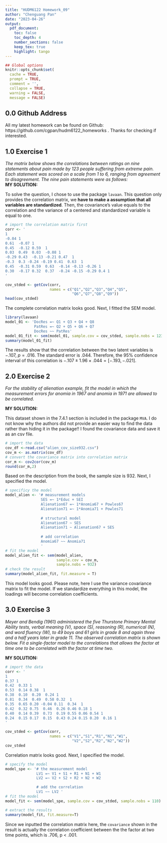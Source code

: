 ```yaml
---
title: "HUDM6122 Homework_09"
author: "Chenguang Pan"
date: "2023-04-26"
output:
  pdf_document:
    toc: false
    toc_depth: 4
    number_sections: false
    keep_tex: true
    highlight: tango
---
```


```r
## Global options
knitr::opts_chunk$set(
  cache = TRUE,
  prompt = TRUE,
  comment = '',
  collapse = TRUE,
  warning = FALSE,
  message = FALSE)
```   

## 0.0 Github Address  
All my latest homework can be found on Github: https://github.com/cgpan/hudm6122_homeworks . Thanks for checking if interested.  

## 1.0 Exercise 1  
*The matrix below shows the correlations between ratings on nine statements about pain made by 123 people suffering from extreme pain. Each statement was scored on a scale from 1 to 6, ranging from agreement to disagreement. The nine pain statements were as follows:*  
**MY SOLUTION: **  

To solve the question, I chose to use the package `lavaan`. This question only provides the correlation matrix, we **have to make a assumption that all variables are standardized**. Then, the covariance's value equals to the correlation and the variance of a centered and standardized variable is equal to one. 
```r
# import the correlation matrix first
corr <- '
1
-0.04 1
0.61  -0.07 1
0.45  -0.12 0.59  1
0.03  0.49  0.03  -0.08 1
-0.29 0.43  -0.13 -0.21 0.47  1
-0.3  0.3 -0.24 -0.19 0.41  0.63  1
0.45  -0.31 0.59  0.63  -0.14 -0.13 -0.26 1
0.30  -0.17 0.32  0.37  -0.24 -0.15 -0.29 0.4 1
'

cov_stded <- getCov(corr,
                    names = c("Q1","Q2","Q3","Q4","Q5",
                              "Q6","Q7","Q8","Q9"))
head(cov_stded)
```  
The complete correlation matrix looks good. Next, I fitted the SEM model.  

```r
library(lavaan)
model_01 <- 'DocRes =~ Q1 + Q3 + Q4 + Q8
             PatRes =~ Q2 + Q5 + Q6 + Q7
             DocRes ~~ PatRes'
model_01_fit <- sem(model_01, sample.cov = cov_stded, sample.nobs = 123)
summary(model_01_fit)
```  
The results show that the correlation between the two latent variables is $-.107$, $p =.016$. The standard error is $.044$. Therefore, the 95% confidence interval of this correlation is $-.107 \pm 1.96 \times .044 = [-.193, -.021]$.  


## 2.0 Exercise 2  
*For the stability of alienation example, fit the model in which the measurement errors for anomia in 1967 and anomia in 1971 are allowed to be correlated.*  

**MY SOLUTION: **  

This dataset shown in the 7.4.1 section is included in the package `MVA`. I do not know why the authors did not provide an easier way to find the data rather than hiding it in the package!! I found the covariance data and save it as an csv file.

```r
# import the data
cov_df <-read.csv("alien_cov_size932.csv")
cov_m <- as.matrix(cov_df)
# convert the covariance matrix into correlation matrix
cor_m <- cov2cor(cov_m)
round(cor_m,2)
```  
Based on the description from the book, the sample size is 932. Next, I specified the model.  
```r
# specificy the model
model_alien <- '# measurement models
                SES =~ 1*Educ + SEI
                Alienation67 =~ 1*Anomia67 + Powles67
                Alienation71 =~ 1*Anomia71 + Powles71
                
                # structural model
                Alienation67 ~ SES
                Alienation71 ~ Alienation67 + SES
                
                # add correlation
                Anomia67 ~~ Anomia71
                '
# fit the model
model_alien_fit <- sem(model_alien, 
                       sample.cov = cov_m, 
                       sample.nobs = 932)
# check the result
summary(model_alien_fit, fit.measure = T)
```  
This model looks good. Please note, here I use the variance covariance matrix to fit the model. If we standardize everything in this model, the loadings will become correlation coefficients.  

## 3.0 Exercise 3  
*Meyer and Bendig (1961) administered the five Thurstone Primary Mental Ability tests, verbal meaning (V), space (S), reasoning (R), numerical (N), and word fluency (W), to 49 boys and 61 girls in grade 8 and again three and a half years later in grade 11. The observed correlation matrix is shown below. Fit a single-factor model to the correlations that allows the factor at time one to be correlated with the factor at time two.*  

**MY SOLUTION: **  
```r
# import the data
corr <- '
1
0.37 1
0.42  0.33 1
0.53  0.14 0.38  1
0.38  0.10  0.20  0.24 1
0.81  0.34  0.49  0.58 0.32  1
0.35  0.65 0.20 -0.04 0.11  0.34  1
0.42  0.32 0.75  0.46  0.26 0.46 0.18 1
0.40  0.14 0.39  0.73  0.19 0.55 0.06 0.54 1
0.24  0.15 0.17  0.15  0.43 0.24 0.15 0.20  0.16 1
'

cov_stded <- getCov(corr,
                    names = c("V1","S1","R1","N1","W1",
                              "V2","S2","R2","N2","W2"))
cov_stded
```  
Correlation matrix looks good. Next, I specified the model. 
```r
# specify the model
model_spe <- '# the measurement model
              LV1 =~ V1 + S1 + R1 + N1 + W1
              LV2 =~ V2 + S2 + R2 + N2 + W2

              # add the correlation
              LV1 ~~ LV2 '
# fit the model
model_fit <- sem(model_spe, sample.cov = cov_stded, sample.nobs = 110)  

# extract the results
summary(model_fit, fit.measure=T)
```  
Since we inputted the correlation matrix here, the `covariance` shown in the result is actually the correlation coefficient between the the factor at two time points, which is .706, p < .001.









